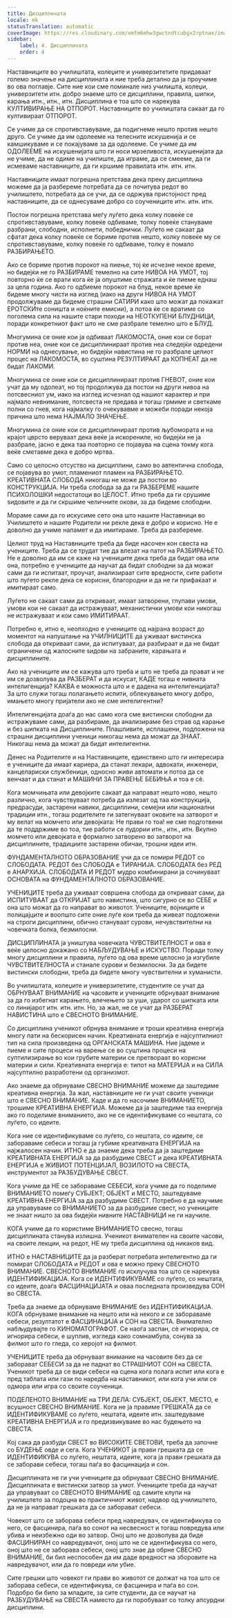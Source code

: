 ```yaml
---
title: Дисциплината
locale: mk
statusTranslation: automatic
coverImage: https://res.cloudinary.com/xmfm6mhw3gwctndtcubgx2rptnae/image/upload/v1740337243/small_cover_educacion_fundamental_a051170f1c.webp
sidebar:
    label: 4. Дисциплината
    order: 4
---
```

Наставниците во училиштата, колеџите и универзитетите придаваат големо значење на дисциплината и ние треба детално да ја проучиме во ова поглавје. Сите ние кои сме поминале низ училишта, колеџи, универзитети итн. добро знаеме што се дисциплини, правила, шипки, карања итн., итн., итн. Дисциплина е тоа што се нарекува КУЛТИВИРАЊЕ НА ОТПОРОТ. Наставниците во училиштата сакаат да го култивираат ОТПОРОТ.

Се учиме да се спротивставуваме, да подигнеме нешто против нешто друго. Се учиме да им одолееме на телесните искушенија и се камшикуваме и се покајуваме за да одолееме. Се учиме да им ОДОЛЕЕМЕ на искушенијата што ги носи мрзеливоста, искушенијата да не учиме, да не одиме на училиште, да играме, да се смееме, да ги исмеваме наставниците, да ги кршиме правилата итн. итн. итн.

Наставниците имаат погрешна претстава дека преку дисциплина можеме да ја разбереме потребата да се почитува редот во училиштето, потребата да се учи, да се одржува пристојност пред наставниците, да се однесуваме добро со соучениците итн. итн. итн.

Постои погрешна претстава меѓу луѓето дека колку повеќе се спротивставуваме, колку повеќе одбиваме, толку повеќе стануваме разбрани, слободни, исполнети, победнички. Луѓето не сакаат да сфатат дека колку повеќе се бориме против нешто, колку повеќе му се спротивставуваме, колку повеќе го одбиваме, толку е помало РАЗБИРАЊЕТО.

Ако се бориме против порокот на пиење, тој ќе исчезне некое време, но бидејќи не го РАЗБИРАМЕ темелно на сите НИВОА НА УМОТ, тој повторно ќе се врати кога ќе ја опуштиме стражата и ќе пиеме еднаш за цела година. Ако го одбиеме порокот на блуд, некое време ќе бидеме многу чисти на изглед (иако на други НИВОА НА УМОТ продолжуваме да бидеме страшни САТИРИ како што можат да покажат ЕРОТСКИте соништа и ноќните емисии), а потоа ќе се вратиме со поголема сила на нашите стари походи на НЕОТКУПЕНИ БЛУДНИЦИ, поради конкретниот факт што не сме разбрале темелно што е БЛУД.

Многумина се оние кои ја одбиваат ЛАКОМОСТА, оние кои се борат против неа, оние кои се дисциплинираат против неа следејќи одредени НОРМИ на однесување, но бидејќи навистина не го разбрале целиот процес на ЛАКОМОСТА, во суштина РЕЗУЛТИРААТ да КОПНЕАТ да не бидат ЛАКОМИ.

Многумина се оние кои се дисциплинираат против ГНЕВОТ, оние кои учат да му одолеат, но тој продолжува да постои на други нивоа на потсвесниот ум, иако на изглед исчезнал од нашиот карактер и при најмало невнимание, потсвеста не предава и тогаш грмиме и светкаме полни со гнев, кога најмалку го очекувавме и можеби поради некоја причина што нема НАЈМАЛО ЗНАЧЕЊЕ.

Многумина се оние кои се дисциплинираат против љубомората и на крајот цврсто веруваат дека веќе ја искорениле, но бидејќи не ја разбрале, јасно е дека таа повторно се појавува на сцена токму кога веќе сметавме дека е добро мртва.

Само со целосно отсуство на дисциплини, само во автентична слобода, се појавува во умот, пламениот пламен на РАЗБИРАЊЕТО. КРЕАТИВНАТА СЛОБОДА никогаш не може да постои во КОНСТРУКЦИЈА. Ни треба слобода за да ги РАЗБЕРЕМЕ нашите ПСИХОЛОШКИ недостатоци во ЦЕЛОСТ. Итно треба да ги срушиме ѕидовите и да ги скршиме челичните окови, за да бидеме слободни.

Мораме сами да го искусиме сето она што нашите Наставници во Училиштето и нашите Родители ни рекле дека е добро и корисно. Не е доволно да учиме напамет и да имитираме. Треба да разбереме.

Целиот труд на Наставниците треба да биде насочен кон свеста на учениците. Треба да се трудат тие да влезат на патот на РАЗБИРАЊЕТО. Не е доволно да им се каже на учениците дека треба да бидат ова или она, потребно е учениците да научат да бидат слободни за да можат сами да ги испитаат, проучат, анализираат сите вредности, сите работи што луѓето рекле дека се корисни, благородни и да не ги прифаќаат и имитираат само.

Луѓето не сакаат сами да откриваат, имаат затворени, глупави умови, умови кои не сакаат да истражуваат, механистички умови кои никогаш не истражуваат и кои само ИМИТИРААТ.

Потребно е, итно е, неопходно е учениците од најрана возраст до моментот на напуштање на УЧИЛНИЦИТЕ да уживаат вистинска слобода да откриваат сами, да испитуваат, да разбираат и да не бидат ограничени од жалосните ѕидови на забраните, карањата и дисциплините.

Ако на учениците им се кажува што треба и што не треба да прават и не им се дозволува да РАЗБЕРАТ и да искусат, КАДЕ тогаш е нивната интелигенција? КАКВА е можноста што и е дадена на интелигенцијата? За што служи тогаш полагањето испити, облекувањето многу добро, имањето многу пријатели ако не сме интелигентни?

Интелигенцијата доаѓа до нас само кога сме вистински слободни да истражуваме сами, да разбираме, да анализираме без страв од карање и без шипката на Дисциплините. Плашливите, исплашени, подложени на страшни дисциплини ученици никогаш нема да можат да ЗНААТ. Никогаш нема да можат да бидат интелигентни.

Денес на Родителите и на Наставниците, единствено што ги интересира е учениците да имаат кариера, да станат лекари, адвокати, инженери, канцелариски службеници, односно живи автомати и потоа да се венчаат и да станат и МАШИНИ ЗА ПРАВЕЊЕ БЕБИЊА и тоа е сè.

Кога момчињата или девојките сакаат да направат нешто ново, нешто различно, кога чувствуваат потреба да излезат од таа конструкција, предрасуди, застарени навики, дисциплини, семејни или национални традиции итн., тогаш родителите ги затегнуваат оковите на затворот и му велат на момчето или девојката: Не прави го тоа! не сме подготвени да те поддржиме во тоа, тие работи се лудории итн., итн., итн. Вкупно момчето или девојката е формално затворено во затворот на дисциплините, традициите застарени обичаи, трошни идеи итн.

ФУНДАМЕНТАЛНОТО ОБРАЗОВАНИЕ учи да се помири РЕДОТ со СЛОБОДАТА. РЕДОТ без СЛОБОДА е ТИРАНИЈА. СЛОБОДАТА без РЕД е АНАРХИЈА. СЛОБОДАТА И РЕДОТ мудро комбинирани ја сочинуваат ОСНОВАТА на ФУНДАМЕНТАЛНОТО ОБРАЗОВАНИЕ.

УЧЕНИЦИТЕ треба да уживаат совршена слобода да откриваат сами, да ИСПИТУВААТ да ОТКРИЈАТ што навистина, што сигурно се во СЕБЕ и она што можат да го направат во животот. Учениците, војниците и полицајците и воопшто сите оние луѓе кои треба да живеат подложени на строги дисциплини, обично стануваат сурови, нечувствителни на човечката болка, безмилосни.

ДИСЦИПЛИНАТА ја уништува човечката ЧУВСТВИТЕЛНОСТ и ова е веќе целосно докажано со НАБЉУДУВАЊЕ и ИСКУСТВО. Поради толку многу дисциплини и правила, луѓето од ова време целосно ја изгубиле ЧУВСТВИТЕЛНОСТА и станале сурови и безмилосни. За да бидете вистински слободни, треба да бидете многу чувствителни и хуманисти.

Во училиштата, колеџите и универзитетите, студентите се учат да ОБРНУВААТ ВНИМАНИЕ на часовите и учениците обрнуваат внимание за да го избегнат карањето, влечењето за уши, ударот со шипката или со линијарот итн. итн. итн. Но, за жал, не се учат да РАЗБЕРАТ НАВИСТИНА што е СВЕСНОТО ВНИМАНИЕ.

Со дисциплина ученикот обрнува внимание и троши креативна енергија многу пати на бескорисен начин. Креативната енергија е најсуптилниот тип на сила произведена од ОРГАНСКАТА МАШИНА. Ние јадеме и пиеме и сите процеси на варење се во суштина процеси на суптилизирање во кои грубите материи се претвораат во корисни материи и сили. Креативната енергија е: типот на МАТЕРИЈА и на СИЛА најсуптилно разработени од организмот.

Ако знаеме да обрнуваме СВЕСНО ВНИМАНИЕ можеме да заштедиме креативна енергија. За жал, наставниците не ги учат своите ученици што е СВЕСНО ВНИМАНИЕ. Каде и да го насочиме ВНИМАНИЕТО, трошиме КРЕАТИВНА ЕНЕРГИЈА. Можеме да ја заштедиме таа енергија ако го поделиме вниманието, ако не се идентификуваме со нештата, со луѓето, со идеите.

Кога ние се идентификуваме со луѓето, со нештата, со идеите, се забораваме себеси и тогаш ја губиме креативната ЕНЕРГИЈА на најжалосен начин. ИТНО е да знаеме дека треба да ја заштедиме КРЕАТИВНАТА ЕНЕРГИЈА за да разбудиме СВЕСТ и дека КРЕАТИВНАТА ЕНЕРГИЈА е ЖИВИОТ ПОТЕНЦИЈАЛ, ВОЗИЛОТО на СВЕСТА, инструментот за РАЗБУДУВАЊЕ СВЕСТ.

Кога учиме да НЕ се забораваме СЕБЕСИ, кога учиме да го поделиме ВНИМАНИЕТО помеѓу СУБЈЕКТ; ОБЈЕКТ и МЕСТО, заштедуваме КРЕАТИВНА ЕНЕРГИЈА за да разбудиме СВЕСТ. Потребно е да научиме да управуваме со ВНИМАНИЕТО за да разбудиме свест, но учениците не знаат ништо за ова бидејќи нивните НАСТАВНИЦИ не ги научиле.

КОГА учиме да го користиме ВНИМАНИЕТО свесно, тогаш дисциплината станува излишна. Ученикот внимателен на своите часови, на своите лекции, на редот, НЕ му треба дисциплина од никаков вид.

ИТНО е НАСТАВНИЦИТЕ да ја разберат потребата интелигентно да ги помират СЛОБОДАТА и РЕДОТ и ова е можно преку СВЕСНОТО ВНИМАНИЕ. СВЕСНОТО ВНИМАНИЕ го исклучува тоа што се нарекува ИДЕНТИФИКАЦИЈА. Кога се ИДЕНТИФИКУВАМЕ со луѓето, со нештата, со идеите, доаѓа ФАСЦИНАЦИЈАТА и оваа последната произведува СОН во СВЕСТА.

Треба да знаеме да обрнуваме ВНИМАНИЕ без ИДЕНТИФИКАЦИЈА. КОГА обрнуваме внимание на нешто или на некого и се забораваме себеси, резултатот е ФАСЦИНАЦИЈА и СОН на СВЕСТА. Внимателно набљудувајте го КИНОМАТОГРАФОТ. Се наоѓа заспан, сè игнорира, се игнорира себеси, е шуплив, изгледа како сомнамбула, сонува за филмот што го гледа, со херојот на филмот.

УЧЕНИЦИТЕ треба да обрнуваат внимание на часовите без да се заборават СЕБЕСИ за да не паднат во СТРАШНИОТ СОН на СВЕСТА. Ученикот треба да се види себеси на сцена кога полага испит или кога е пред таблата или гази по наредба на наставникот, или кога учи или се одмора или игра со своите соученици.

ПОДЕЛЕНОТО ВНИМАНИЕ на ТРИ ДЕЛА: СУБЈЕКТ, ОБЈЕКТ, МЕСТО, е всушност СВЕСНО ВНИМАНИЕ. Кога не ја правиме ГРЕШКАТА да се ИДЕНТИФИКУВАМЕ со луѓето, нештата, идеите итн. заштедуваме КРЕАТИВНА ЕНЕРГИЈА и го предизвикуваме во нас будењето на СВЕСТА.

Кој сака да разбуди СВЕСТ во ВИСОКИТЕ СВЕТОВИ, треба да започне со БУДЕЊЕ овде и сега. Кога УЧЕНИКОТ ја прави грешката да се ИДЕНТИФИКУВА со луѓето, нештата, идеите, кога ја прави грешката да се заборави себеси, тогаш паѓа во фасцинација и сон.

Дисциплината не ги учи учениците да обрнуваат СВЕСНО ВНИМАНИЕ. Дисциплината е вистински затвор за умот. Учениците треба да научат да управуваат со СВЕСНОТО ВНИМАНИЕ од самите клупи на училиштето за подоцна во практичниот живот, надвор од училиштето, да не ја направат грешката да се заборават себеси.

Човекот што се заборава себеси пред навредувач, се идентификува со него, се фасцинира, паѓа во сонот на несвесност и тогаш повредува или убива и неизбежно оди во затвор. Оној што не дозволува да биде ФАСЦИНИРАН со навредувачот, оној што не се идентификува со него, оној што не се заборава себеси, оној што знае да обрне СВЕСНО ВНИМАНИЕ, би бил неспособен да им даде вредност на зборовите на навредувачот, или да го повреди или убие.

Сите грешки што човекот ги прави во животот се должат на тоа што се заборава себеси, се идентификува, се фасцинира и паѓа во сон. Подобро би било за младите, за сите студенти, да се научат на РАЗБУДУВАЊЕ на СВЕСТА наместо да ги поробуваат со толку апсурдни дисциплини.

